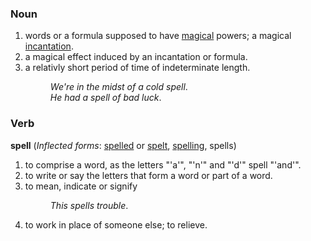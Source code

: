 ===Noun===
#words or a formula supposed to have [[magical]] powers; a magical [[incantation]].
#a magical effect induced by an incantation or formula. 
#a relativly short period of time of indeterminate length.
#:''We're in the midst of a cold spell''.
#:''He had a spell of bad luck''.

===Verb===
'''spell''' (''Inflected forms'': [[spelled]] or [[spelt]], [[spelling]], spells)
#to comprise a word, as the letters "'a'", "'n'" and "'d'" spell "'and'".
#to write or say the letters that form a word or part of a word. 
#to mean, indicate or signify
#:''This spells trouble''.
#to work in place of someone else; to relieve.